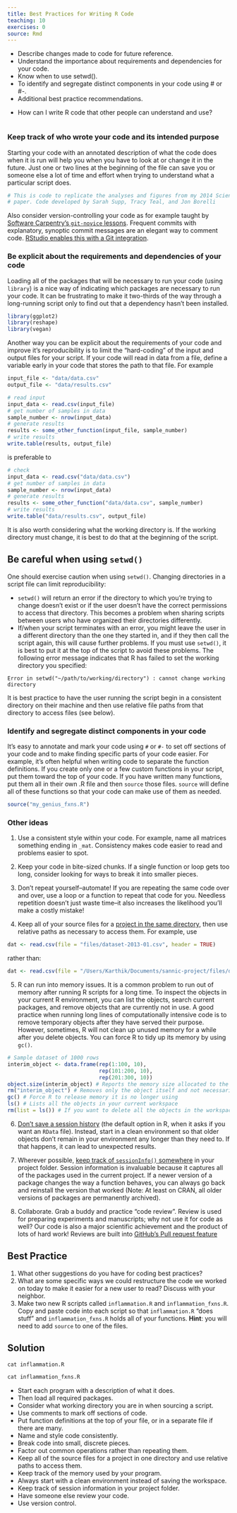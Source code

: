```yaml
---
title: Best Practices for Writing R Code
teaching: 10
exercises: 0
source: Rmd
---
```


::::::::::::::::::::::::::::::::::::::: objectives

- Describe changes made to code for future reference.
- Understand the importance about requirements and dependencies for your code.
- Know when to use setwd().
- To identify and segregate distinct components in your code using # or #-.
- Additional best practice recommendations.

::::::::::::::::::::::::::::::::::::::::::::::::::

:::::::::::::::::::::::::::::::::::::::: questions

- How can I write R code that other people can understand and use?

::::::::::::::::::::::::::::::::::::::::::::::::::

```r
```

### Keep track of who wrote your code and its intended purpose

Starting your code with an annotated description of what the code does when it is run will help you when you have to look at or change it in the future. Just one or two lines at the beginning of the file can save you or someone else a lot of time and effort when trying to understand what a particular script does.

```r
# This is code to replicate the analyses and figures from my 2014 Science
# paper. Code developed by Sarah Supp, Tracy Teal, and Jon Borelli
```

Also consider version-controlling your code as for example taught by
[Software Carpentry's `git-novice` lessons][swc-lesson-git].
Frequent commits with explanatory, synoptic commit messages are an elegant way
to comment code. [RStudio enables this with a Git integration][rstudio-git].

### Be explicit about the requirements and dependencies of your code

Loading all of the packages that will be necessary to run your code (using `library`) is a nice way of indicating which packages are necessary to run your code. It can be frustrating to make it two-thirds of the way through a long-running script only to find out that a dependency hasn't been installed.

```r
library(ggplot2)
library(reshape)
library(vegan)
```

Another way you can be explicit about the requirements of your code and improve it's reproducibility is to limit the "hard-coding" of the input and output files for your script. If your code will read in data from a file, define a variable early in your code that stores the path to that file. For example

```r
input_file <- "data/data.csv" 
output_file <- "data/results.csv"

# read input
input_data <- read.csv(input_file)
# get number of samples in data
sample_number <- nrow(input_data)
# generate results
results <- some_other_function(input_file, sample_number)
# write results
write.table(results, output_file)
```

is preferable to

```r
# check
input_data <- read.csv("data/data.csv")
# get number of samples in data
sample_number <- nrow(input_data)
# generate results
results <- some_other_function("data/data.csv", sample_number)
# write results
write.table("data/results.csv", output_file)
```

It is also worth considering what the working directory is. If the working directory must change, it is best to do that at the beginning of the script.

:::::::::::::::::::::::::::::::::::::::::  callout

## Be careful when using `setwd()`

One should exercise caution when using `setwd()`. Changing directories in a script file can limit reproducibility:

- `setwd()` will return an error if the directory to which you're trying to change doesn't exist or if the user doesn't have the correct permissions to access that directory. This becomes a problem when sharing scripts between users who have organized their directories differently.
- If/when your script terminates with an error, you might leave the user in a different directory than the one they started in, and if they then call the script again, this will cause further problems. If you must use `setwd()`, it is best to put it at the top of the script to avoid these problems.
  The following error message indicates that R has failed to set the working directory you specified:

```
Error in setwd("~/path/to/working/directory") : cannot change working directory
```

It is best practice to have the user running the script begin in a consistent directory on their machine and then use relative file paths from that directory to access files (see below).


::::::::::::::::::::::::::::::::::::::::::::::::::

### Identify and segregate distinct components in your code

It's easy to annotate and mark your code using `#` or `#-` to set off sections of your code and to make finding specific parts of your code easier. For example, it's often helpful when writing code to separate the function definitions. If you create only one or a few custom functions in your script, put them toward the top of your code. If you have written many functions, put them all in their own .R file and then `source` those files. `source` will define all of these functions so that your code can make use of them as needed.

```r
source("my_genius_fxns.R")
```

### Other ideas

1. Use a consistent style within your code. For example, name all matrices something ending in `_mat`. Consistency makes code easier to read and problems easier to spot.

2. Keep your code in bite-sized chunks. If a single function or loop gets too long, consider looking for ways to break it into smaller pieces.

3. Don't repeat yourself--automate! If you are repeating the same code over and over, use a loop or a function to repeat that code for you. Needless repetition doesn't just waste time--it also increases the likelihood you'll make a costly mistake!

4. Keep all of your source files for a [project in the same directory][rstudio-project], then use relative paths as necessary to access them. For example, use

```r
dat <- read.csv(file = "files/dataset-2013-01.csv", header = TRUE)
```

rather than:

```r
dat <- read.csv(file = "/Users/Karthik/Documents/sannic-project/files/dataset-2013-01.csv", header = TRUE)
```

5. R can run into memory issues. It is a common problem to run out of memory after running R scripts for a long time. To inspect the objects in your current R environment, you can list the objects, search current packages, and remove objects that are currently not in use. A good practice when running long lines of computationally intensive code is to remove temporary objects after they have served their purpose. However, sometimes, R will not clean up unused memory for a while after you delete objects. You can force R to tidy up its memory by using `gc()`.

```r
# Sample dataset of 1000 rows
interim_object <- data.frame(rep(1:100, 10),
                             rep(101:200, 10),
                             rep(201:300, 10))
object.size(interim_object) # Reports the memory size allocated to the object
rm("interim_object") # Removes only the object itself and not necessarily the memory allotted to it
gc() # Force R to release memory it is no longer using
ls() # Lists all the objects in your current workspace
rm(list = ls()) # If you want to delete all the objects in the workspace and start with a clean slate
```


6. [Don't save a session history][dc-rstudio] (the default option in R, when it asks if you want an `RData` file). Instead, start in a clean environment so that older objects don't remain in your environment any longer than they need to. If that happens, it can lead to unexpected results.

7. Wherever possible, [keep track of `sessionInfo()` somewhere][sessionInfo] in your project folder. Session information is invaluable because it captures all of the packages used in the current project. If a newer version of a package changes the way a function behaves, you can always go back and reinstall the version that worked (Note: At least on CRAN, all older versions of packages are permanently archived).

8. Collaborate. Grab a buddy and practice "code review". Review is used for preparing experiments and manuscripts; why not use it for code as well? Our code is also a major scientific achievement and the product of lots of hard work! Reviews are built into [GitHub's Pull request feature][gh-pr]

:::::::::::::::::::::::::::::::::::::::  challenge

## Best Practice

1. What other suggestions do you have for coding best practices?
2. What are some specific ways we could restructure the code we worked on today to make it easier for a new user to read? Discuss with your neighbor.
3. Make two new R scripts called `inflammation.R` and `inflammation_fxns.R`.
  Copy and paste code into each script so that `inflammation.R` "does stuff" and `inflammation_fxns.R` holds all of your functions.
  **Hint**: you will need to add `source` to one of the files.

:::::::::::::::  solution

## Solution

```r
cat inflammation.R
```

```r
cat inflammation_fxns.R
```

:::::::::::::::::::::::::

::::::::::::::::::::::::::::::::::::::::::::::::::

[swc-lesson-git]: https://swcarpentry.github.io/git-novice/
[rstudio-git]: https://web.archive.org/web/20190103191213/https://support.rstudio.com/hc/en-us/articles/200532077
[rstudio-project]: https://posit.co/resources/videos/programming-part-1-writing-code-in-rstudio/
[dc-rstudio]: https://datacarpentry.org/R-ecology-lesson/00-before-we-start.html#getting-set-up
[sessionInfo]: https://stackoverflow.com/a/21967272/4341322
[gh-pr]: https://github.com/skills/review-pull-requests

:::::::::::::::::::::::::::::::::::::::: keypoints

- Start each program with a description of what it does.
- Then load all required packages.
- Consider what working directory you are in when sourcing a script.
- Use comments to mark off sections of code.
- Put function definitions at the top of your file, or in a separate file if there are many.
- Name and style code consistently.
- Break code into small, discrete pieces.
- Factor out common operations rather than repeating them.
- Keep all of the source files for a project in one directory and use relative paths to access them.
- Keep track of the memory used by your program.
- Always start with a clean environment instead of saving the workspace.
- Keep track of session information in your project folder.
- Have someone else review your code.
- Use version control.

::::::::::::::::::::::::::::::::::::::::::::::::::


